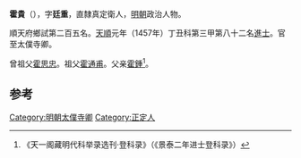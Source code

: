 '''霍貴'''（{{bd|1426年||？}}），字'''廷重'''，直隸真定衛人，[[明朝|明朝]]政治人物。

順天府鄉試第二百五名。[[天顺_(明朝)|天順]]元年（1457年）丁丑科第三甲第八十二名[[進士|進士]]。官至太僕寺卿。

曾祖父[[霍思忠|霍思忠]]。祖父[[霍通甫|霍通甫]]。父亲[[霍鍾|霍鍾]]<ref>《天一阁藏明代科举录选刊·登科录》（《景泰二年进士登科录》）</ref>。

==参考==
{{reflist}}
{{明朝人物小作品}}
{{天順元年丁丑科殿試金榜}}
{{DEFAULTSORT:Huo霍}}

[[Category:明朝太僕寺卿|Category:明朝太僕寺卿]]
[[Category:正定人|Category:正定人]]